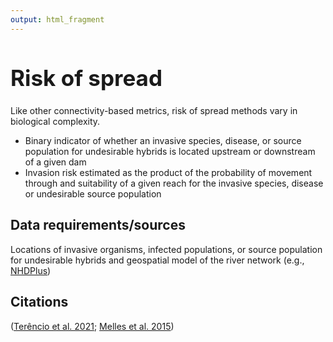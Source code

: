 ```yaml
---
output: html_fragment
---
```


<style type="text/css">
  h1{
  font-size: 2.5em;
}
</style>

# Risk of spread

Like other connectivity-based metrics, risk of spread methods vary in biological complexity. 

* Binary indicator of whether an invasive species, disease, or source population for undesirable hybrids is located upstream or downstream of a given dam
* Invasion risk estimated as the product of the probability of movement through and suitability of a given reach for the invasive species, disease or undesirable source population


## Data requirements/sources
Locations of invasive organisms, infected populations, or source population for undesirable hybrids and geospatial model of the river network (e.g., [NHDPlus](https://www.usgs.gov/national-hydrography/nhdplus-high-resolutio))

## Citations
([Terêncio et al. 2021](https://doi.org/10.1016/j.scitotenv.2020.144768); [Melles et al. 2015](https://doi.org/10.1007/s10980-014-0114-z))